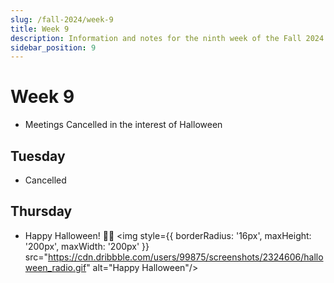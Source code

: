 ```yaml
---
slug: /fall-2024/week-9
title: Week 9
description: Information and notes for the ninth week of the Fall 2024 semester for the UMass Lowell Cloud Computing Club.
sidebar_position: 9
---
```


# Week 9
- Meetings Cancelled in the interest of Halloween

## Tuesday
- Cancelled
## Thursday
- Happy Halloween! 🎃👻
<img style={{ borderRadius: '16px', maxHeight: '200px', maxWidth: '200px' }} src="https://cdn.dribbble.com/users/99875/screenshots/2324606/halloween_radio.gif" alt="Happy Halloween"/> 
